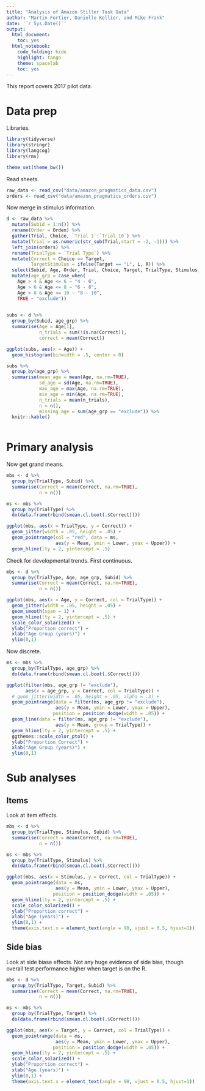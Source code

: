 ```yaml
---
title: "Analysis of Amazon Stiller Task Data"
author: "Martin Fortier, Danielle Kellier, and Mike Frank"
date: '`r Sys.Date()`'
output:
  html_document:
    toc: yes
  html_notebook:
    code_folding: hide
    highlight: tango
    theme: spacelab
    toc: yes
---
```


This report covers 2017 pilot data.

# Data prep

Libraries. 

```r
library(tidyverse)
library(stringr)
library(langcog)
library(rms)

theme_set(theme_bw())
```

Read sheets. 

```r
raw_data <- read_csv("data/amazon_pragmatics_data.csv")
orders <- read_csv("data/amazon_pragmatics_orders.csv")
```

Now merge in stimulus information. 

```r
d <- raw_data %>%
  mutate(Subid = 1:n()) %>%
  rename(Order = Orden) %>%
  gather(Trial, Choice, `Trial 1`:`Trial 10`) %>%
  mutate(Trial = as.numeric(str_sub(Trial,start = -2, -1))) %>%
  left_join(orders) %>%
  rename(TrialType = `Trial Type`) %>% 
  mutate(Correct = Choice == Target, 
         TargetStimulus = ifelse(Target == "L", L, R)) %>%
  select(Subid, Age, Order, Trial, Choice, Target, TrialType, Stimulus, TargetStimulus, Correct) %>%
  mutate(age_grp = case_when(
    Age > 4 & Age <= 6 ~ "4 - 6",
    Age > 6 & Age <= 8 ~ "6 - 8",
    Age > 8 & Age <= 10 ~ "8 - 10",
    TRUE ~ "exclude")) 
  
```



```r
subs <- d %>%
  group_by(Subid, age_grp) %>%
  summarise(Age = Age[1], 
            n_trials = sum(!is.na(Correct)), 
            correct = mean(Correct)) 

ggplot(subs, aes(x = Age)) + 
  geom_histogram(binwidth = .5, center = 0)
```


```r
subs %>%
  group_by(age_grp) %>%
  summarise(mean_age = mean(Age, na.rm=TRUE),
            sd_age = sd(Age, na.rm=TRUE),
            max_age = max(Age, na.rm=TRUE), 
            min_age = min(Age, na.rm=TRUE),
            n_trials = mean(n_trials), 
            n = n(), 
            missing_age = sum(age_grp == "exclude")) %>%
  knitr::kable()
  
```

# Primary analysis 

Now get grand means.

```r
mbs <- d %>%
  group_by(TrialType, Subid) %>%
  summarise(Correct = mean(Correct, na.rm=TRUE),
            n = n())

ms <- mbs %>%
  group_by(TrialType) %>%
  do(data.frame(rbind(smean.cl.boot(.$Correct))))

ggplot(mbs, aes(x = TrialType, y = Correct)) + 
  geom_jitter(width = .05, height = .05) + 
  geom_pointrange(col = "red", data = ms, 
                  aes(y = Mean, ymin = Lower, ymax = Upper)) + 
  geom_hline(lty = 2, yintercept = .5)
```

Check for developmental trends. First continuous.


```r
mbs <- d %>%
  group_by(TrialType, Age, age_grp, Subid) %>%
  summarise(Correct = mean(Correct, na.rm=TRUE),
            n = n())

ggplot(mbs, aes(x = Age, y = Correct, col = TrialType)) + 
  geom_jitter(width = .05, height = .05) + 
  geom_smooth(span = 1) + 
  geom_hline(lty = 2, yintercept = .5) + 
  scale_color_solarized() + 
  ylab("Proportion correct") + 
  xlab("Age Group (years)") + 
  ylim(0,1)
```

Now discrete.

```r
ms <- mbs %>%
  group_by(TrialType, age_grp) %>%
  do(data.frame(rbind(smean.cl.boot(.$Correct))))

ggplot(filter(mbs, age_grp != "exclude"),
       aes(x = age_grp, y = Correct, col = TrialType)) + 
  # geom_jitter(width = .05, height = .05, alpha = .3) + 
  geom_pointrange(data = filter(ms, age_grp != "exclude"), 
                  aes(y = Mean, ymin = Lower, ymax = Upper), 
                 position = position_dodge(width = .05)) + 
  geom_line(data = filter(ms, age_grp != "exclude"), 
                  aes(y = Mean, group = TrialType)) + 
  geom_hline(lty = 2, yintercept = .5) + 
  ggthemes::scale_color_ptol() + 
  ylab("Proportion Correct") + 
  xlab("Age Group (years)") + 
  ylim(0,1) 
```

# Sub analyses 

## Items 

Look at item effects. 

```r
mbs <- d %>%
  group_by(TrialType, Stimulus, Subid) %>%
  summarise(Correct = mean(Correct, na.rm=TRUE),
            n = n())

ms <- mbs %>%
  group_by(TrialType, Stimulus) %>%
  do(data.frame(rbind(smean.cl.boot(.$Correct))))

ggplot(mbs, aes(x = Stimulus, y = Correct, col = TrialType)) + 
  geom_pointrange(data = ms, 
                  aes(y = Mean, ymin = Lower, ymax = Upper), 
                 position = position_dodge(width = .05)) + 
  geom_hline(lty = 2, yintercept = .5) + 
  scale_color_solarized() + 
  ylab("Proportion correct") + 
  xlab("Age (years)") + 
  ylim(0,1) + 
  theme(axis.text.x = element_text(angle = 90, vjust = 0.5, hjust=1))
```

## Side bias 

Look at side biase effects. Not any huge evidence of side bias, though overall test performance higher when target is on the R.

```r
mbs <- d %>%
  group_by(TrialType, Target, Subid) %>%
  summarise(Correct = mean(Correct, na.rm=TRUE),
            n = n())

ms <- mbs %>%
  group_by(TrialType, Target) %>%
  do(data.frame(rbind(smean.cl.boot(.$Correct))))

ggplot(mbs, aes(x = Target, y = Correct, col = TrialType)) + 
  geom_pointrange(data = ms, 
                  aes(y = Mean, ymin = Lower, ymax = Upper), 
                 position = position_dodge(width = .05)) + 
  geom_hline(lty = 2, yintercept = .5) + 
  scale_color_solarized() + 
  ylab("Proportion correct") + 
  xlab("Age (years)") + 
  ylim(0,1) + 
  theme(axis.text.x = element_text(angle = 90, vjust = 0.5, hjust=1))
```